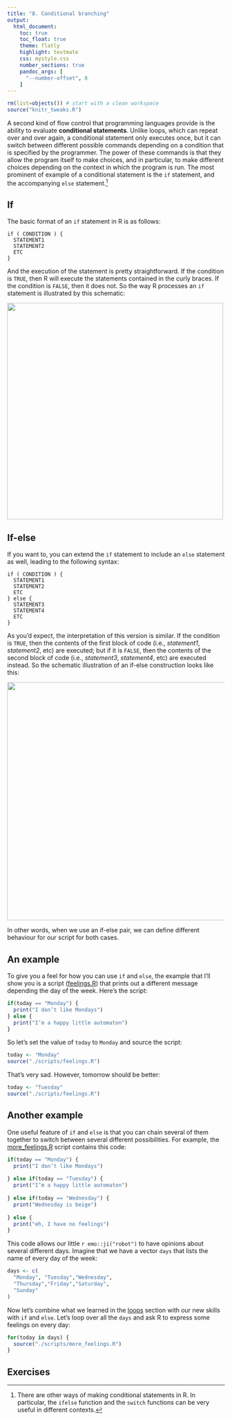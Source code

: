 ```yaml
---
title: "8. Conditional branching"
output:
  html_document:
    toc: true
    toc_float: true
    theme: flatly
    highlight: textmate
    css: mystyle.css
    number_sections: true
    pandoc_args: [
      "--number-offset", 8
    ]
---
```


```r
rm(list=objects()) # start with a clean workspace
source("knitr_tweaks.R")
```


A second kind of flow control that programming languages provide is the ability to evaluate **conditional statements**. Unlike loops, which can repeat over and over again, a conditional statement only executes once, but it can switch between different possible commands depending on a condition that is specified by the programmer. The power of these commands is that they allow the program itself to make choices, and in particular, to make different choices depending on the context in which the program is run. The most prominent of example of a conditional statement is the `if` statement, and the accompanying `else` statement.^[There are other ways of making conditional statements in R. In particular, the `ifelse` function and the `switch` functions can be very useful in different contexts.] 

## If

The basic format of an `if` statement in R is as follows:
```
if ( CONDITION ) {
  STATEMENT1
  STATEMENT2
  ETC 
}
```

And the execution of the statement is pretty straightforward. If the condition is `TRUE`, then R will execute the statements contained in the curly braces. If the condition is `FALSE`, then it does not. So the way R processes an `if` statement is illustrated by this schematic:

<img src="./img/branch_if.png" width=500px>


## If-else

If you want to, you can extend the `if` statement to include an `else` statement as well, leading to the following syntax:


```
if ( CONDITION ) {
  STATEMENT1
  STATEMENT2
  ETC
} else {
  STATEMENT3
  STATEMENT4
  ETC
}
```
As you’d expect, the interpretation of this version is similar. If the condition is `TRUE`, then the contents of the first block of code (i.e., *statement1*, *statement2*, etc) are executed; but if it is `FALSE`, then the contents of the second block of code (i.e., *statement3*, *statement4*, etc) are executed instead. So the schematic illustration of an if-else construction looks like this:

<img src="./img/branch_ifelse.png" width=550px>

In other words, when we use an if-else pair, we can define different behaviour for our script for both cases. 

## An example

To give you a feel for how you can use `if` and `else`, the example that I’ll show you is a script ([feelings.R](./scripts/feelings.R)) that prints out a different message depending the day of the week. Here’s the script:

```r
if(today == "Monday") {
  print("I don’t like Mondays")
} else {
  print("I’m a happy little automaton")
}
```

So let's set the value of `today` to `Monday` and source the script:

```r
today <- "Monday"
source("./scripts/feelings.R")
```

That's very sad. However, tomorrow should be better:

```r
today <- "Tuesday"
source("./scripts/feelings.R")
```

## Another example

One useful feature of `if` and `else` is that you can chain several of them together to switch between several different possibilities. For example, the [more_feelings.R](./scripts/more_feelings.R) script contains this code:

```r
if(today == "Monday") {
  print("I don’t like Mondays")
  
} else if(today == "Tuesday") {
  print("I’m a happy little automaton")
  
} else if(today == "Wednesday") {
  print("Wednesday is beige")
  
} else {
  print("eh, I have no feelings")
}
```

This code allows our little `r emo::ji("robot")` to have opinions about several different days. Imagine that we have a vector `days` that lists the name of every day of the week: 

```r
days <- c(
  "Monday", "Tuesday","Wednesday",
  "Thursday","Friday","Saturday",
  "Sunday"
)
```

Now let's combine what we learned in the [loops](./loops.html) section with our new skills with `if` and `else`. Let's loop over all the `days` and ask R to express some feelings on every day:

```r
for(today in days) {
  source("./scripts/more_feelings.R") 
}
```

## Exercises




